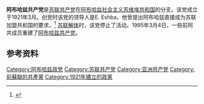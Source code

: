 {{for|现在的阿布哈兹共产党|阿布哈兹共产党}}
'''阿布哈兹共产党'''是[[苏联共产党|苏联共产党]]在[[阿布哈兹社会主义苏维埃共和国|阿布哈兹社会主义苏维埃共和国]]的分支。该党成立于1921年3月。创党时该党的领导人是E. Eshba，他曾提出阿布哈兹直接成为苏联加盟共和国的要求。<ref>{{Cite web |url=http://sisauri.tripod.com/politic/abkhazia.htm |title=存档副本 |access-date=2015-08-16 |archive-date=2018-02-19 |archive-url=https://web.archive.org/web/20180219151748/http://sisauri.tripod.com/politic/abkhazia.htm |dead-url=no }}</ref> [[苏联解体|苏联解体]]时，该党停止了活动。1995年3月4日，一些前阿共成员重建了[[阿布哈兹共产党|阿布哈兹共产党]]。

==参考资料==
{{reflist}}

[[Category:阿布哈兹政党|Category:阿布哈兹政党]]
[[Category:苏联共产党|Category:苏联共产党]]
[[Category:亚洲共产党|Category:亚洲共产党]]
[[Category:前蘇聯的共產黨|Category:前蘇聯的共產黨]]
[[Category:1921年建立的政黨|Category:1921年建立的政黨]]